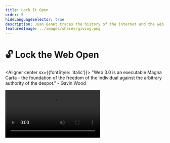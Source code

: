 ```yaml
---
title: Lock It Open
order: 5
hideLanguageSelector: true
description: Juan Benet traces the history of the internet and the web, shows us what Web 3 is really about, and reminds us that the term has been around since 2004, when Tim Berners-Lee began work on the semantic web.
featuredImage: ../images/shares/giving.png
---
```


# 🔓 Lock the Web Open

<Aligner center sx={{fontStyle: 'italic'}}>
"Web 3.0 is an executable Magna Carta - the foundation of the freedom of the individual against 
the arbitrary authority of the despot." - Gavin Wood
</Aligner>

<Video src="https://www.youtube-nocookie.com/embed/l44z35vabvA?start=30" />

In this video, Juan Benet shows how "Web 3" relates to a larger movement happening across the 
internet right now, aimed at re-imagining how we share and relate. As such, it forms the third 
pillar of how we "take back the web" - **cooperation** baked into the very protocols we use for 
collecting, storing, and consulting the shared record which Vannevar Bush spoke of in 1945. 

## How does this fit into Kernel?

This week's curated materials have all tried to identify and draw out a particular stream of 
thought that predates the internet. This is because the internet is just the latest in a long 
line of attempts to collect and make navigable the sum total of human knowledge. Access to this 
shared record and the means to move through it meaningfully confer great power. We have a unique 
opportunity as a generation to ensure both record and means remain open to all.

In particular, this video will help you understand more about

<Process>

The technical history of the web, it's different phases, and where it might be headed next.

Why adding **trust** to the read/write web is such an important development.

Verifiability, open services, and market protocols as some examples of the new primitives 
we can use to build different **incentive** structures into Web 3.

Smart contracts as the basis for permanent and stable digital jurisdictions.

</Process>

## Brief

### Introduction

Web 3 is a part of a larger phase transition in our internet (and our society) in which we're 
moving from a pre-computing to a post-computing civilization. This is happening at break-neck 
speed in terms of the evolutionary history of our species, though it simultaneously feels slow 
to us as individuals now used to communicating at light-speed with anyone, anywhere. Think of 
it in terms of **periodic waves:** 

- mainframes
- computers 
- GUIs 
- the internet
- the web
- web 2.0
- mobile
- blockchains
- web 3  

<Flash>

<Card>

Q: The internet is the latest wave in a periodic series, all created by our attempts to collect and make navigable the sum total of what?

A: human knowledge.

</Card>

</Flash>

Can you imagine where we'll be in 40 years? However, exact developments in this sort of 
timeframe are extremely difficult to predict...

> **"The choices that we make in the technologies we build - the properties we give our 
products - will have drastic implications not just for ourselves, but for many people in the 
future."**

Juan then details the key questions which define and constrain the superpowers bestowed by each 
new wave:  

- How do they work?
- How reliable and correct are they?
- How open and accessible are they?
- How safe are they?
- How can they fail?
- Who controls them and how are they governed?
- What rights do they secure/guarantee/grant people?

> "We must be very careful about the things we build. We should care about maximizing human 
potential; promoting rights; and the long-term flourishing of humanity when thinking about the 
technologies we create."

### History

There is a difference between "the internet": the wires and networking protocols which evolved 
mostly from military and academic work from the 1960's and 70's onward; and "the web": 
hyperlinked documents, static pages and browsers etc.

#### **Web 1.0 (**1991 to 2000)

Mostly static, read-only content. This also marks the beginning of "online" commercial activity.

#### **Web 2.0** (the early 2000's).

It's key characteristic is its dynamic, interactive nature as opposed to the largely static 
content of the 90's. It's often described as "the read-write web" and is more participatory, 
social, and market-based. This includes not only Facebook and Twitter, but also services like 
Uber and AirBnB. However, 

> **The advertising model in Web 2.0 is broken.** It optimizes for time spent on pages and tries 
to keep people and their data locked in. Anger is a great way to generate clicks, so we're 
increasingly optimizing for negative emotions in order to pay the bills.

#### Web 3.0 (now)

This next iteration of the web gives us read, write and [trust](/learn/module-0/trust/). 

Web 1.0 was about linking content together. Web 2.0 was about linking programs to that content 
and building rich, dynamic applications which work across our devices. Web 3.0 is about linking 
content and programs directly to each other, removing intermediaries and gaining public 
verifiability. Web 3.0 is turning centralized applications into decentralized protocols.

<Flash>

<Card>

Q: What three properties should we care about as we extend the web? What model in Web 2.0 is broken? What feature does Web 3 add which can be used to fix this?

A: Maximizing human potential, promoting rights, long-term flourishing. 

Advertising.

Trust.

</Card>

</Flash>

![The evolution of the web](/images/mod3-img/web-evolution.png)

### The path forward

The aim for us should be to take what Bitcoin did to money and do it to all kinds of services 
and applications. Bitcoin "thawed the peer-to-peer winter and reminded everyone that we can 
build these kinds of systems and succeed." Now, it's time to hook into the larger movement 
happening across the internet to change how the web itself works: how we store, retrieve and 
consult the shared record of human knowledge. 

The simple property of **verifiability** is the key to all this. The "ability to check" is as 
powerful as the ability to hyperlink text in your documents was in Web 1.0. It's a new kind of 
linguistic primitive. Few understand <Link to="https://unifying.thebluebook.co.za/?stackedPages=%2Fstructure">this</Link>, similar to how hyperlinks were misunderstood early in protocol development. 

### Free thought

**It is not just blockchains.** It's "the decentralized web" in general. Blockchains systematize 
economics and law, and did not actually start in the web - Bitcoin was a protocol built to run 
separately without needing a browser. So a big part of Web 3 work is to make these things 
actually talk to each other: **to make blockchains accessible to people**.

<Flash>

<Card>

Q: What simple property of Web 3 is as powerful as the hyperlink?

A: Verifiability.

</Card>

</Flash>

This goes to the heart of safer, more resilient, and more ethical protocols which can literally 
encode social contracts in ways which are visible and meaningful to the people using them.

**Open services** and **market protocols** are what we're really able to build in Web 3.0. The 
old economic truths which sunk open source p2p software in the past are no longer true. We can 
now create commodities out of things that were fixed resources: i.e. storage, computation, and 
bandwidth. This will allow p2p to compete with centralized alternatives.

Smart contract systems are the basis of [jurisdictions](/conversation/#roots). They are computable law and it is 
unlikely that we will tap the full potential of this for many years to come. So, if you want to 
bake rights into your systems and "lock the web open" as many of us do, then think about what it 
means to encode rules into the jurisdiction of the internet, because that's what is really 
happening here.  

In a way, the internet is becoming a nation. See J. P. Barlow's <Link to="https://www.eff.org/cyberspace-independence">Declaration of the Independence of Cyberspace</Link>.

<Flash>

<Card>

Q: More ethical and resilient products, and new kinds of jurisdiction, both rely on us using the unique features of Web 3 to build what?

A: Open services and market protocols.

</Card>

</Flash>

### The other web 3

The linked data, semantic web actually coined the term "Web 3" back in 2004. This idea was 
started by **Tim Berners-Lee**, and is aimed at making everything interoperable, removing 
intermediaries and decentralizing the control of information. His approach has been to model 
ontologies and data so as to connect computers on the machine-readable web.

The most successful Linked Data work ended up powering the Knowledge Graph and the Facebook Open 
Graph, which is a far cry from the decentralized vision which started it all. Much like the work 
on transformative tools for thought, this is due to issues around funding public goods which - 
if nothing else - blockchains can genuinely help solve.

The decentralized web movement, the blockchain movement, and the linked data movement are all 
part of Web 3. **We're in it to build a permanent, ownerless, and borderless foundation for this 
connected global community of which we are all a part.**

![Semantic Data](/images/mod3-img/semantic-data.png)
